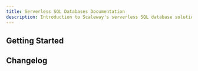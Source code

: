 ```yaml
---
title: Serverless SQL Databases Documentation
description: Introduction to Scaleway's serverless SQL database solutions, features, and benefits.
---
```


<ProductHeader 
   productName="Serverless SQL Databases"
   productLogo="serverlessDB"
   description="Serverless SQL Databases provides a fully-serverless database service for PostgreSQL with automatic backups, autoscaling, fully integrated in the Scaleway ecosystem."
   url="/serverless-sql-databases/quickstart"
   label="Serverless SQL Databases Quickstart"
/>

## Getting Started

<Grid>
    <SummaryCard
        title="Quickstart"
        icon="rocket"
        description="Learn how to create a Serverless SQL Database in a few steps."
        label="View Quickstart"
        url="/serverless-sql-databases/quickstart/"
    />
    <SummaryCard
        title="Concepts"
        icon="info"
        description="Core concepts that give you a better understanding of Serverless SQL Databases."
        label="View Concepts"
        url="/serverless-sql-databases/concepts/"
    />
    <SummaryCard
        title="How-Tos"
        icon="help-circle-outline"
        description="Learn how to use Serverless SQL Databases using the Scaleway console."
        label="View How-Tos"
        url="/serverless-sql-databases/how-to/"
    />
    <SummaryCard
        title="Additional Content"
        icon="book-open-outline"
        description="Go further with detailed, additional information about Serverless SQL Databases"
        label="View Additional Content"
        url="/serverless-sql-databases/reference-content/"
    />
</Grid>

<ClickableBanner
    productLogo="cli"
    title="Serverless SQL Databases API"
    description="Manage Serverless SQL Databases using the Scaleway API."
    url="https://www.scaleway.com/en/developers/api/serverless-databases/"
    label="Go to Serverless SQL Databases API"
/>

## Changelog

<ChangelogList
    productName="sql-databases"
    numberOfChanges={3}
/>
